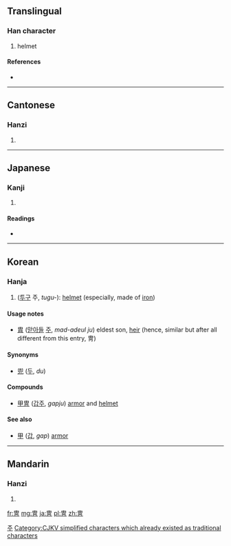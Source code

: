 {{xsee|[[胄]]''' (different character in Japan)''' }}

==Translingual==

===Han character===
{{Han char|rn=13|rad=冂|as=07|sn=9|four=5022<sub>7</sub>|canj=中田月 (LWB), X中田月 (XLWB)}}

# helmet

====References====
* {{Han ref|kx=0129.200|dkj=01537|dj=0291.130|hdz=32059.090|uh=5191|ud=20881|bh=AB60|bd=43872}}

----

==Cantonese==

===Hanzi===
{{yue-hanzi|jyut=|y=jau6}}

# {{defn|lang=yue|sort=冂07}}

----

==Japanese==

===Kanji===
{{ja-kanji|grade=|rs=冂07}}

# {{defn|lang=ja|sort=冂07}}

====Readings====
* {{ja-readings|on=[[ちゅう]] (chū)|kun=[[かぶと]] (kabuto), [[よろい]] (yoroi)}}

----

==Korean==

===Hanja===
{{ko-hanja|hangeul=주|rv=ju|mr=chu}}

# ([[투구]] 주, ''tugu-''): [[helmet]] (especially, made of [[iron]]) 

====Usage notes====
* [[胄]] ([[맏아들]] [[주]], ''mad-adeul ju'') eldest son, [[heir]] (hence, similar but after all different from this entry, 冑) 

====Synonyms====
* [[兜]] ([[두]], ''du'') 

====Compounds====
* [[甲冑]] ([[갑주]], ''gapju'') [[armor]] and [[helmet]]

====See also====
* [[甲]] ([[갑]], ''gap'') [[armor]] 

[[Category:Hanja readings|주]] 

[[Category:CJKV simplified characters which already existed as traditional characters]]

----

==Mandarin==

===Hanzi===
{{cmn-hanzi|pin=[[mò]] ([[mo4]]), [[zhòu]] ([[zhou4]])|wg=mo<sup>4</sup>, chou<sup>4</sup>}}

# {{defn|lang=cmn|sort=冂07}}

[[fr:冑]]
[[mg:冑]]
[[ja:冑]]
[[pl:冑]]
[[zh:冑]]